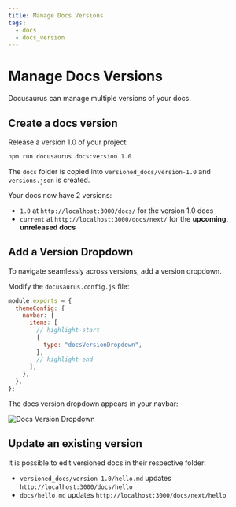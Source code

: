 ```yaml
---
title: Manage Docs Versions
tags:
  - docs
  - docs_version
---
```


# Manage Docs Versions

Docusaurus can manage multiple versions of your docs.

## Create a docs version

Release a version 1.0 of your project:

```bash
npm run docusaurus docs:version 1.0
```

The `docs` folder is copied into `versioned_docs/version-1.0` and `versions.json` is created.

Your docs now have 2 versions:

* `1.0` at `http://localhost:3000/docs/` for the version 1.0 docs
* `current` at `http://localhost:3000/docs/next/` for the **upcoming, unreleased docs**

## Add a Version Dropdown

To navigate seamlessly across versions, add a version dropdown.

Modify the `docusaurus.config.js` file:

```js
module.exports = {
  themeConfig: {
    navbar: {
      items: [
        // highlight-start
        {
          type: "docsVersionDropdown",
        },
        // highlight-end
      ],
    },
  },
};
```

The docs version dropdown appears in your navbar:

![Docs Version Dropdown](/img/docs/docsVersionDropdown.png)

## Update an existing version

It is possible to edit versioned docs in their respective folder:

* `versioned_docs/version-1.0/hello.md` updates `http://localhost:3000/docs/hello`
* `docs/hello.md` updates `http://localhost:3000/docs/next/hello`
